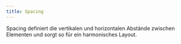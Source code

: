 ```yaml
---
title: Spacing
---
```


Spacing definiert die vertikalen und horizontalen Abstände zwischen Elementen
und sorgt so für ein harmonisches Layout.
